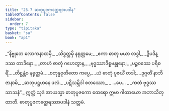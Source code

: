 ```yaml
---
title: "25.7 ဓာတုပူဇကတ္ထေရအပဒါန"
tableOfContents: false
sidebar:
  order: 7
type: "tipitaka"
basket: "su"
book: "ap1"
---
```



<DynamicBreadcrumb />

<Division number="23" book="ap1" e="ch" v="20" p="252">

<Paragraph number="3068" type="verses" book="ap1">
_“နိဗ္ဗုတေ လောကနာထမှိ,_  
_သိဒ္ဓတ္ထမှိ နရုတ္တမေ;_  
_ဧကာ ဓာတု မယာ လဒ္ဓါ,_  
_ဒွိပဒိန္ဒဿ တာဒိနော._  

</Paragraph>

</Division>
<Division number="24" book="ap1" e="ch" v="20" p="252">

<Paragraph number="3069" type="verses" book="ap1">
_တာဟံ ဓာတုံ ဂဟေတွာန,_  
_ဗုဒ္ဓဿာဒိစ္စဗန္ဓုနော;_  
_ပဉ္စဝဿေ ပရိစရိံ,_  
_တိဋ္ဌန္တံဝ နရုတ္တမံ._  

</Paragraph>

</Division>
<Division number="25" book="ap1" e="ch" v="20" p="253">

<Paragraph number="3070" type="verses" book="ap1">
_စတုန္နဝုတိတော ကပ္ပေ,_  
_ယံ ဓာတုံ ပူဇယိံ တဒါ;_  
_ဒုဂ္ဂတိံ နာဘိဇာနာမိ,_  
_ဓာတုပဋ္ဌဟနေ ဖလံ._  

</Paragraph>

</Division>
<Division number="26" book="ap1" e="ch" v="20" p="253">

<Paragraph number="3071" type="verses" book="ap1">
_ပဋိသမ္ဘိဒါ စတဿော,_  
_ …ပေ… _  
_ကတံ ဗုဒ္ဓဿ သာသနံ”._  

</Paragraph>

<Paragraph number="3072" book="ap1">
ဣတ္ထံ သုဒံ အာယသ္မာ ဓာတုပူဇကော ထေရော ဣမာ ဂါထာယော အဘာသိတ္ထာတိ.

</Paragraph>
</Division>

<Paragraph number="3073" type="center" book="ap1">
ဓာတုပူဇကတ္ထေရဿာပဒါနံ သတ္တမံ.
</Paragraph>